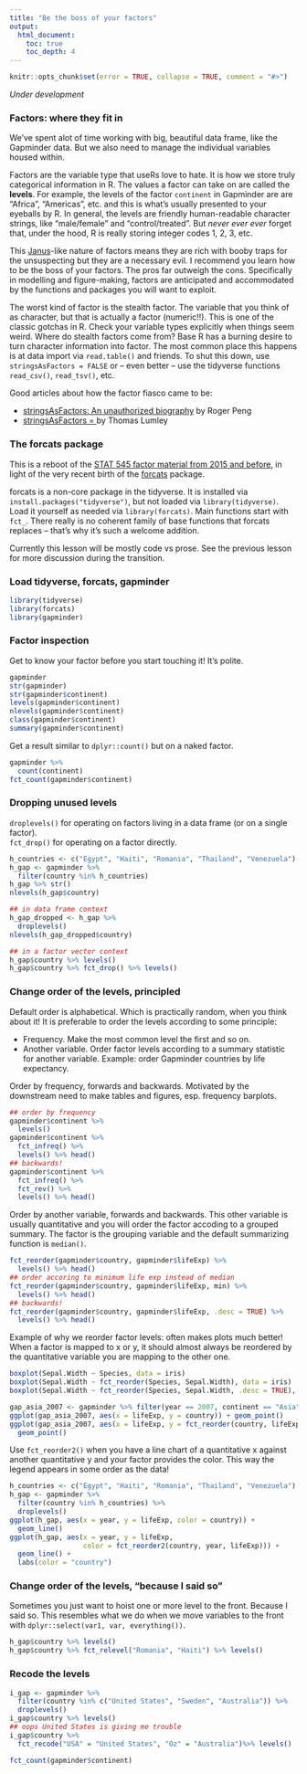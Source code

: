 ```yaml
---
title: "Be the boss of your factors"
output:
  html_document:
    toc: true
    toc_depth: 4
---
```


```r
knitr::opts_chunk$set(error = TRUE, collapse = TRUE, comment = "#>")
```

*Under development*

### Factors: where they fit in

We've spent alot of time working with big, beautiful data frame, like the Gapminder data. But we also need to manage the individual variables housed within.

Factors are the variable type that useRs love to hate. It is how we store truly categorical information in R. The values a factor can take on are called the **levels**. For example, the levels of the factor `continent` in Gapminder are are "Africa", "Americas", etc. and this is what's usually presented to your eyeballs by R. In general, the levels are friendly human-readable character strings, like "male/female" and "control/treated". But *never ever ever* forget that, under the hood, R is really storing integer codes 1, 2, 3, etc.

This [Janus](http://en.wikipedia.org/wiki/Janus)-like nature of factors means they are rich with booby traps for the unsuspecting but they are a necessary evil. I recommend you learn how to be the boss of your factors. The pros far outweigh the cons. Specifically in modelling and figure-making, factors are anticipated and accommodated by the functions and packages you will want to exploit.

The worst kind of factor is the stealth factor. The variable that you think of as character, but that is actually a factor (numeric!!). This is one of the classic gotchas in R. Check your variable types explicitly when things seem weird. Where do stealth factors come from? Base R has a burning desire to turn character information into factor. The most common place this happens is at data import via `read.table()` and friends. To shut this down, use `stringsAsFactors = FALSE` or -- even better -- use the tidyverse functions `read_csv()`, `read_tsv()`, etc.

Good articles about how the factor fiasco came to be:

  * [stringsAsFactors: An unauthorized biography](http://simplystatistics.org/2015/07/24/stringsasfactors-an-unauthorized-biography/) by Roger Peng
  * [stringsAsFactors = <sigh>](http://notstatschat.tumblr.com/post/124987394001/stringsasfactors-sigh) by Thomas Lumley

### The forcats package

This is a reboot of the [STAT 545 factor material from 2015 and before](block014_factors.html), in light of the very recent birth of the [forcats](https://blog.rstudio.org/2016/08/31/forcats-0-1-0/) package. 

forcats is a non-core package in the tidyverse. It is installed via `install.packages("tidyverse")`, but not loaded via `library(tidyverse)`. Load it yourself as needed via `library(forcats)`. Main functions start with `fct_`. There really is no coherent family of base functions that forcats replaces -- that's why it's such a welcome addition.

Currently this lesson will be mostly code vs prose. See the previous lesson for more discussion during the transition.

### Load tidyverse, forcats, gapminder

```r
library(tidyverse)
library(forcats)
library(gapminder)
```

### Factor inspection

Get to know your factor before you start touching it! It's polite.

```r
gapminder
str(gapminder)
str(gapminder$continent)
levels(gapminder$continent)
nlevels(gapminder$continent)
class(gapminder$continent)
summary(gapminder$continent)
```

Get a result similar to `dplyr::count()` but on a naked factor.

```r
gapminder %>% 
  count(continent)
fct_count(gapminder$continent)
```


### Dropping unused levels

`droplevels()` for operating on factors living in a data frame (or on a single factor).  
`fct_drop()` for operating on a factor directly.

```r
h_countries <- c("Egypt", "Haiti", "Romania", "Thailand", "Venezuela")
h_gap <- gapminder %>%
  filter(country %in% h_countries)
h_gap %>% str()
nlevels(h_gap$country)

## in data frame context
h_gap_dropped <- h_gap %>% 
  droplevels()
nlevels(h_gap_dropped$country)

## in a factor vector context
h_gap$country %>% levels()
h_gap$country %>% fct_drop() %>% levels()
```

### Change order of the levels, principled

Default order is alphabetical. Which is practically random, when you think about it! It is preferable to order the levels according to some principle:

  * Frequency. Make the most common level the first and so on.
  * Another variable. Order factor levels according to a summary statistic for another variable. Example: order Gapminder countries by life expectancy.

Order by frequency, forwards and backwards. Motivated by the downstream need to make tables and figures, esp. frequency barplots.

```r
## order by frequency
gapminder$continent %>%
  levels()
gapminder$continent %>% 
  fct_infreq() %>%
  levels() %>% head()
## backwards!
gapminder$continent %>% 
  fct_infreq() %>%
  fct_rev() %>% 
  levels() %>% head()
```

Order by another variable, forwards and backwards. This other variable is usually quantitative and you will order the factor accoding to a grouped summary. The factor is the grouping variable and the default summarizing function is `median()`.

```r
fct_reorder(gapminder$country, gapminder$lifeExp) %>% 
  levels() %>% head()
## order accoring to minimum life exp instead of median
fct_reorder(gapminder$country, gapminder$lifeExp, min) %>% 
  levels() %>% head()
## backwards!
fct_reorder(gapminder$country, gapminder$lifeExp, .desc = TRUE) %>% 
  levels() %>% head()
```

Example of why we reorder factor levels: often makes plots much better! When a factor is mapped to x or y, it should almost always be reordered by the quantitative variable you are mapping to the other one.

```r
boxplot(Sepal.Width ~ Species, data = iris)
boxplot(Sepal.Width ~ fct_reorder(Species, Sepal.Width), data = iris)
boxplot(Sepal.Width ~ fct_reorder(Species, Sepal.Width, .desc = TRUE), data = iris)
```

```r
gap_asia_2007 <- gapminder %>% filter(year == 2007, continent == "Asia")
ggplot(gap_asia_2007, aes(x = lifeExp, y = country)) + geom_point()
ggplot(gap_asia_2007, aes(x = lifeExp, y = fct_reorder(country, lifeExp))) +
  geom_point()
```


Use `fct_reorder2()` when you have a line chart of a quantitative x against another quantitative y and your factor provides the color. This way the legend appears in some order as the data!

```r
h_countries <- c("Egypt", "Haiti", "Romania", "Thailand", "Venezuela")
h_gap <- gapminder %>%
  filter(country %in% h_countries) %>% 
  droplevels()
ggplot(h_gap, aes(x = year, y = lifeExp, color = country)) +
  geom_line()
ggplot(h_gap, aes(x = year, y = lifeExp,
                  color = fct_reorder2(country, year, lifeExp))) +
  geom_line() +
  labs(color = "country")
```

### Change order of the levels, "because I said so"

Sometimes you just want to hoist one or more level to the front. Because I said so. This resembles what we do when we move variables to the front with `dplyr::select(var1, var, everything())`.

```r
h_gap$country %>% levels()
h_gap$country %>% fct_relevel("Romania", "Haiti") %>% levels()
```

### Recode the levels

```r
i_gap <- gapminder %>% 
  filter(country %in% c("United States", "Sweden", "Australia")) %>% 
  droplevels()
i_gap$country %>% levels()
## oops United States is giving me trouble
i_gap$country %>%
  fct_recode("USA" = "United States", "Oz" = "Australia")%>% levels()

fct_count(gapminder$continent)
```

